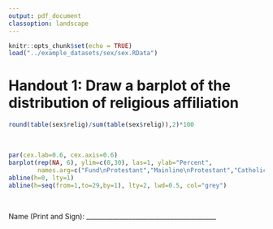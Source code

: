 ```yaml
---
output: pdf_document
classoption: landscape
---
```


\pagenumbering{gobble}

```r
knitr::opts_chunk$set(echo = TRUE)
load("../example_datasets/sex/sex.RData")
```

# Handout 1: Draw a barplot of the distribution of religious affiliation

```r
round(table(sex$relig)/sum(table(sex$relig)),2)*100
```

&nbsp;


```r
par(cex.lab=0.6, cex.axis=0.6)
barplot(rep(NA, 6), ylim=c(0,30), las=1, ylab="Percent",
        names.arg=c("Fund\nProtestant","Mainline\nProtestant","Catholic","Jewish","Other","None"))
abline(h=0, lty=1)
abline(h=seq(from=1,to=29,by=1), lty=2, lwd=0.5, col="grey")
```

&nbsp;


Name (Print and Sign): ________________________________________